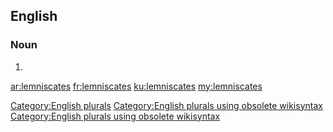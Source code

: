 ==English==

===Noun===
{{head|en}}

# {{plural of|lemniscate}}

[[Category:English plurals]][[Category:English plurals using obsolete wikisyntax]][[Category:English plurals using obsolete wikisyntax]]

[[ar:lemniscates]]
[[fr:lemniscates]]
[[ku:lemniscates]]
[[my:lemniscates]]